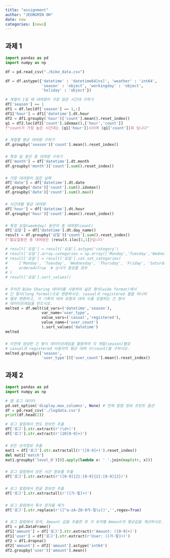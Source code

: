 ```yaml
---
title: "assignment"
author: "JEONGMIN OH"
date: now
categories: [news]
---
```


## 과제 1

```python
import pandas as pd
import numpy as np

df = pd.read_csv("./bike_data.csv")

df = df.astype({'datetime' : 'datetime64[ns]', 'weather' : 'int64', 
                'season' : 'object', 'workingday' : 'object', 
                'holiday' : 'object'})

# 계절이 1일 때 대여량이 가장 많은 시간대 구하기
df['season'] == 1
df1 = df.loc[df['season'] == 1,:]
df1['hour'] = df1['datetime'].dt.hour
df2 = df1.groupby('hour')['count'].mean().reset_index()
q1 = df2.loc[df2['count'].idxmax(),['hour','count']]
f"count가 가장 높은 시간대는 {q1['hour']}시이며 {q1['count']}회 입니다"

```


### 
```python
# 계절별 평균 대여량 구하기
df.groupby('season')['count'].mean().reset_index()
```


###
```python
# 특정 달 동안 총 대여량 구하기
df['month'] = df['datetime'].dt.month
df.groupby('month')['count'].sum().reset_index()

```


###
```python
# 가장 대여량이 많은 날짜
df['date'] = df['datetime'].dt.date
df.groupby('date')['count'].sum().idxmax()
df.groupby('date')['count'].sum().max()

```


###
```python
# 시간대별 평균 대여량
df['hour'] = df['datetime'].dt.hour
df.groupby('hour')['count'].mean().reset_index()
```


###
```python
# 특정 요일(weekday) 동안의 총 대여량(count)
df['요일'] = df['datetime'].dt.day_name()
result = df.groupby('요일')['count'].sum().reset_index()
f'월요일동안 총 대여량은 {result.iloc[1,1]}입니다'

# result['요일'] = result['요일'].astype('category')
# result['요일'].array.categories = np.array(['Monday','Tuesday','Wednesday','Thursday','Friday','Saturday','Sunday'])
# result['요일'] = result['요일'].cat.set_categories(
#     ['Monday', 'Tuesday', 'Wednesday', 'Thursday', 'Friday', 'Saturday', 'Sunday'],
#     ordered=True  # 순서가 중요할 경우
# )
# result['요일'].sort_values()
```


###
```python
# 주어진 Bike Sharing 데이터를 사용하여 넓은 형식(wide format)에서 
# 긴 형식(long format)으로 변환하시오. casual과 registered 열을 하나의
# 열로 변환하고, 각 기록의 대여 유형과 대여 수를 포함하는 긴 형식 
# 데이터프레임을 만드시오.
melted = df.melt(id_vars=('datetime','season'),
                var_name='user_type',
                value_vars=('casual','registered'),
                value_name=('user_count')
                ).sort_values('datetime')
melted
```


###
```python
# 이전에 생성한 긴 형식 데이터프레임을 활용하여 각 계절(season)별로 
# casual과 registered 사용자의 평균 대여 수(count)를 구하시오.
melted.groupby(['season',
                'user_type'])['user_count'].mean().reset_index()
```

## 과제 2

```python

import pandas as pd
import numpy as np

# 앱 로그 데이터
pd.set_option('display.max_columns', None) # 전체 칼럼 정보 프린트 옵션
df = pd.read_csv('./logdata.csv')
print(df.head(2))

# 로그 칼럼에서 연도 정보만 추출
df['로그'].str.extract(r'(\d+)')
df['로그'].str.extract(r'(20[0-9]+)')
```


###
```python
# 모든 숫자정보 추출
mat1 = df['로그'].str.extractall(r'([0-9]+)').reset_index()
del mat1['match']
mat1.groupby('level_0')[0].apply(lambda x: ' '.join(map(str, x)))
```


###
```python
# 로그 칼럼에서 모든 시간 정보를 추출
df['로그'].str.extract(r'([0-9]{2}:[0-9]{2}:[0-9]{2})')
```


###
```python
# 로그 칼럼에서 한글 정보만 추출
df['로그'].str.extractall(r'([가-힣]+)')
```


###
```python
# 로그 칼럼에서 특수 문자를 제거
df['로그'].str.replace(r'([^a-zA-Z0-9가-힣\s])','',regex=True)
```


###
```python
# 로그 칼럼에서 유저, Amount 값을 추출한 후 각 유저별 Amount의 평균값을 계산하시오.
df1 = pd.DataFrame()
df1['amount'] = df['로그'].str.extract(r'Amount: ([0-9]+)')
df1['user'] = df['로그'].str.extract(r'User: ([가-힣]+)')
df2 = df1.dropna()
df2['amount'] = df2['amount'].astype('int64')
df2.groupby('user')['amount'].mean()
```